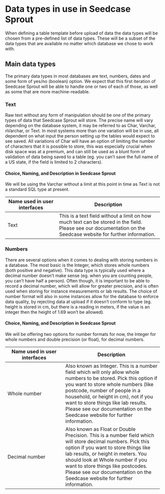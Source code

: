 # Data types in use in Seedcase Sprout

When defining a table template before upload of data the data types will be chosen from a pre-defined list of data types. These will be a subset of the data types that are available no matter which database we chose to work with.

## Main data types

The primary data types in most databases are text, numbers, dates and some form of yes/no (boolean) option.  We expect that this first iteration of Seedcase Sprout will be able to handle one or two of each of those, as well as some that are more machine-readable.

### Text
Raw text without any form of manipulation should be one of the primary types of data that Seedcase Sprout will store.  The precise name will vary depending on the database system, it may be referred to as Char, Varchar, nVarchar, or Text. In most systems more than one variation will be in use, all dependent on what input the person setting up the tables would expect to see saved. All variations of Char will have an option of limiting the number of characters that it is possible to store, this was especially crucial when disk space was at a premium, and can still be used as a blunt form of validation of data being saved to a table (eg. you can't save the full name of a US state, if the field is limited to 2 characters).

#### Choice, Naming, and Description in Seedcase Sprout

We will be using the Varchar without a limit at this point in time as Text is not a standard SQL type at present.  

|Name used in user interfaces |Description |
| --- | ------ |
| Text  | This is a text field without a limit on how much text can be stored in the field. Please see our documentation on the Seedcase website for further information.  |

### Numbers
There are several options when it comes to dealing with storing numbers in a database. The most basic is the Integer, which stores whole numbers (both positive and negative). This data type is typically used where a decimal number doesn't make sense (eg. when you are counting people, you can't have half a person). Often though, it is important to be able to record a decimal number, which will allow for greater precision, and is often used when storing for instance measurements or lab results. The choice of number format will also in some instances allow for the database to enforce data quality, by rejecting data at upload if it doesn't conform to type (eg. height is stored in cm, but there is a reading in meters, if the value is an integer then the height of 1.69 won't be allowed).

#### Choice, Naming, and Description in Seedcase Sprout

We will be offering two options for number formats for now, the Integer for whole numbers and double precision (or float), for decimal numbers.

|Name used in user interfaces |Description  |
| --- | ----- |
| Whole number   | Also known as Integer. This is a number field which will only allow whole numbers to be stored. Pick this option if you want to store whole numbers (like postcode, number of people in a household, or height in cm), not if you want to store things like lab results. Please see our documentation on the Seedcase website for further information. |
| Decimal number | Also known as Float or Double Precision. This is a number field which will store decimal numbers. Pick this option if you want to store things like lab results, or height in meters. You should look at Whole number if you want to store things like postcodes. Please see our documentation on the Seedcase website for further information. |

